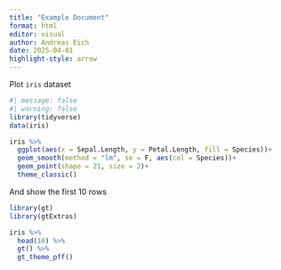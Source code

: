 ```yaml
---
title: "Example Document"
format: html
editor: visual
author: Andreas Eich 
date: 2025-04-01
highlight-style: arrow
---
```


Plot `iris` dataset

```r
#| message: false
#| warning: false
library(tidyverse)
data(iris)

iris %>% 
  ggplot(aes(x = Sepal.Length, y = Petal.Length, fill = Species))+
  geom_smooth(method = "lm", se = F, aes(col = Species))+
  geom_point(shape = 21, size = 2)+
  theme_classic()
```

And show the first 10 rows

```r
library(gt)
library(gtExtras)

iris %>% 
  head(10) %>% 
  gt() %>% 
  gt_theme_pff()
```
